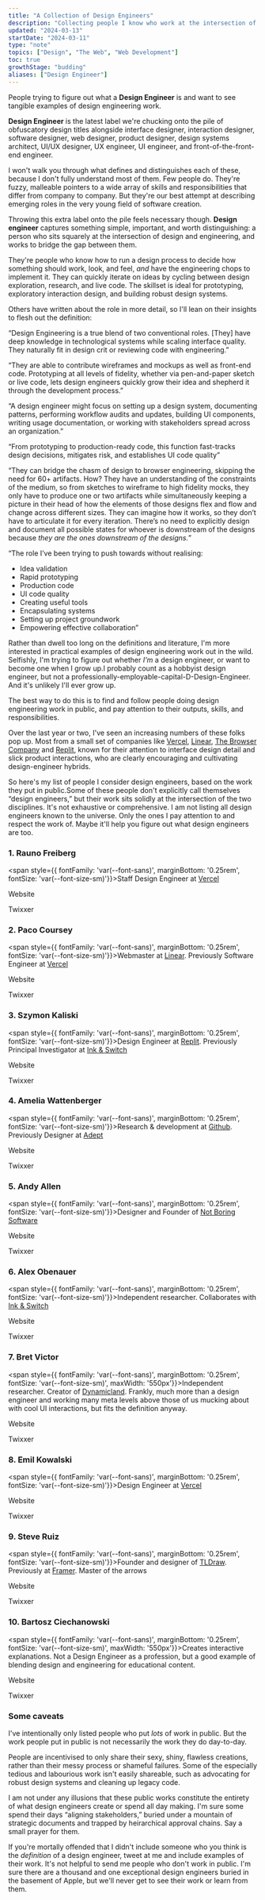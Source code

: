 ```yaml
---
title: "A Collection of Design Engineers"
description: "Collecting people I know who work at the intersection of design and engineering, in an attempt to figure out what a design engineer is"
updated: "2024-03-13"
startDate: "2024-03-11"
type: "note"
topics: ["Design", "The Web", "Web Development"]
toc: true
growthStage: "budding"
aliases: ["Design Engineer"]
---
```


<AssumedAudience>

People trying to figure out what a **Design Engineer** is and want to see tangible examples of design engineering work.

</AssumedAudience>

<Spacer size="small" />

<IntroParagraph>

**Design Engineer** is the latest label we're chucking onto the pile of obfuscatory design titles alongside interface designer, interaction designer, software designer, web designer, product designer, design systems architect, UI/UX designer, UX engineer, UI engineer, and front-of-the-front-end engineer.

</IntroParagraph>

I won't walk you through what defines and distinguishes each of these, because I don't fully understand most of them. Few people do. They're fuzzy, malleable pointers to a wide array of skills and responsibilities that differ from company to company. But they're our best attempt at describing emerging roles in the very young field of software creation.

Throwing this extra label onto the pile feels necessary though. **Design engineer** captures something simple, important, and worth distinguishing: a person who sits squarely at the intersection of design and engineering, and works to bridge the gap between them.

<BasicImage src="/images/posts/design-engineers/deseng.webp" width={800} />

They're people who know how to run a design process to decide how something should work, look, and feel, _and_ have the engineering chops to implement it. They can quickly iterate on ideas by cycling between design exploration, research, and live code. The skillset is ideal for prototyping, exploratory interaction design, and building robust design systems.

Others have written about the role in more detail, so I'll lean on their insights to flesh out the definition:

<QuoteCard sourceTitle="Design Engineering: An Emerging Role in Software" sourceLink="https://www.proofofconcept.pub/p/design-engineering" author="David Hoang" year="March 2024">

“Design Engineering is a true blend of two conventional roles. [They] have deep knowledge in technological systems while scaling interface quality. They naturally fit in design crit or reviewing code with engineering.”

</QuoteCard>

<QuoteCard sourceTitle="Design Engineering Handbook" sourceLink="https://marketing.invisionapp-cdn.com/www-assets.invisionapp.com/epubs/InVision_DesignEngineeringHandbook.pdf" author="Natalya Shelburne, et al." year="2020">

“They are able to contribute wireframes and mockups as well as front-end code. Prototyping at all levels of fidelity, whether via pen-and-paper sketch or live code, lets design engineers quickly grow their idea and shepherd it through the development process.”

<div style={{width: '100%', height: '1px', backgroundColor: 'var(--color-gray-100)', margin: '2rem auto' }} />

“A design engineer might focus on setting up a design system, documenting patterns, performing workflow audits and updates, building UI components, writing usage documentation, or working with stakeholders spread across an organization.”

<div style={{width: '100%', height: '1px', backgroundColor: 'var(--color-gray-100)', margin: '2rem auto' }} />

“From prototyping to production-ready code, this function fast-tracks design decisions, mitigates risk, and establishes UI code quality”

</QuoteCard>

<QuoteCard sourceTitle="The Case for Design Engineers
" sourceLink="https://blog.jim-nielsen.com/2022/the-case-for-design-engineers/" author="Jim Nielsen" year="May 2022">

“They can bridge the chasm of design to browser engineering, skipping the need for 60+ artifacts. How? They have an understanding of the constraints of the medium, so from sketches to wireframe to high fidelity mocks, they only have to produce one or two artifacts while simultaneously keeping a picture in their head of how the elements of those designs flex and flow and change across different sizes. They can imagine how it works, so they don’t have to articulate it for every iteration. There’s no need to explicitly design and document all possible states for whoever is downstream of the designs because _they are the ones downstream of the designs._”

</QuoteCard>

<QuoteCard sourceTitle="On Design Engineering: I think I might be a design engineer" sourceLink="https://www.trysmudford.com/blog/i-think-im-a-design-engineer/" author="Trys Mudford" year="Feb 2021">

“The role I’ve been trying to push towards without realising:

* Idea validation
* Rapid prototyping
* Production code
* UI code quality
* Creating useful tools
* Encapsulating systems
* Setting up project groundwork
* Empowering effective collaboration”

</QuoteCard>

<Spacer size="small"/>


Rather than dwell too long on the definitions and literature, I'm more interested in practical examples of design engineering work out in the wild. Selfishly, I'm trying to figure out whether _I'm_ a design engineer, or want to become one when I grow up.<Footnote idName={1}>I probably count as a hobbyist design engineer, but not a professionally-employable-capital-D-Design-Engineer. And it's unlikely I'll ever grow up.</Footnote>

The best way to do this is to find and follow people doing design engineering work in public, and pay attention to their outputs, skills, and responsibilities.

Over the last year or two, I've seen an increasing numbers of these folks pop up. Most from a small set of companies like [Vercel](https://vercel.com/), [Linear](https://linear.app/), [The Browser Company](https://thebrowser.company/) and [Replit](https://replit.com/), known for their attention to interface design detail and slick product interactions, who are clearly encouraging and cultivating design-engineer hybrids.

So here's my list of people I consider design engineers, based on the work they put in public.<Footnote idName={2}>Some of these people don't explicitly call themselves “design engineers,” but their work sits solidly at the intersection of the two disciplines.</Footnote> It's not exhaustive or comprehensive. I am not listing all design engineers known to the universe. Only the ones I pay attention to and respect the work of. Maybe it'll help you figure out what design engineers are too.

<Spacer size="small" />



### 1. Rauno Freiberg

<div style={{ display: 'flex', gridGap: '1rem', alignItems: 'center', flexWrap: 'wrap'}}>

<span style={{ fontFamily: 'var(--font-sans)', marginBottom: '0.25rem', fontSize: 'var(--font-size-sm)'}}>Staff Design Engineer at [Vercel](https://vercel.com/)</span>

<div style={{ width: '6px', height: '6px', backgroundColor: 'var(--color-gray-300)', borderRadius: '50%', marginBottom: '0.25rem' }} />

<LinkWithIcon iconName="Link" href="https://rauno.me/">Website</LinkWithIcon>

<div style={{ width: '6px', height: '6px', backgroundColor: 'var(--color-gray-300)', borderRadius: '50%', marginBottom: '0.25rem' }} />

<LinkWithIcon iconName="Twitter" href="https://twitter.com/raunofreiberg">Twixxer</LinkWithIcon>

</div>

<TwoColumn alignItems="top" maxWidth="1100px">
<TweetEmbed tweetId="1755244270712127834" />
<TweetEmbed tweetId="1742975608789819785" />
</TwoColumn>


### 2. Paco Coursey

<div style={{ display: 'flex', gridGap: '1rem', alignItems: 'center', flexWrap: 'wrap'}}>

<span style={{ fontFamily: 'var(--font-sans)', marginBottom: '0.25rem', fontSize: 'var(--font-size-sm)'}}>Webmaster at [Linear](https://linear.app/). Previously Software Engineer at [Vercel](https://vercel.com/)</span>

<div style={{ width: '6px', height: '6px', backgroundColor: 'var(--color-gray-300)', borderRadius: '50%', marginBottom: '0.25rem' }} />

<LinkWithIcon iconName="Link" href="https://paco.me/">Website</LinkWithIcon>

<div style={{ width: '6px', height: '6px', backgroundColor: 'var(--color-gray-300)', borderRadius: '50%', marginBottom: '0.25rem' }} />

<LinkWithIcon iconName="Twitter" href="https://twitter.com/pacocoursey">Twixxer</LinkWithIcon>

</div>

<TwoColumn alignItems="top" maxWidth="1100px">
<TweetEmbed tweetId="1696389547696009554" />
<TweetEmbed tweetId="1732579342230937651" />
</TwoColumn>


### 3. Szymon Kaliski

<div style={{ display: 'flex', gridGap: '1rem', alignItems: 'center', flexWrap: 'wrap'}}>

<span style={{ fontFamily: 'var(--font-sans)', marginBottom: '0.25rem', fontSize: 'var(--font-size-sm)'}}>Design Engineer at [Replit](https://replit.com/). Previously Principal Investigator at [Ink & Switch](https://www.inkandswitch.com/)</span>

<div style={{ width: '6px', height: '6px', backgroundColor: 'var(--color-gray-300)', borderRadius: '50%', marginBottom: '0.25rem' }} />

<LinkWithIcon iconName="Link" href="https://szymonkaliski.com/">Website</LinkWithIcon>

<div style={{ width: '6px', height: '6px', backgroundColor: 'var(--color-gray-300)', borderRadius: '50%', marginBottom: '0.25rem' }} />

<LinkWithIcon iconName="Twitter" href="https://twitter.com/szymon_k">Twixxer</LinkWithIcon>

</div>

<TwoColumn alignItems="top" maxWidth="1100px">
<TweetEmbed tweetId="1289942401318977537" />
<TweetEmbed tweetId="1283069644102864899" />
</TwoColumn>

### 4. Amelia Wattenberger

<div style={{ display: 'flex', gridGap: '1rem', alignItems: 'center', flexWrap: 'wrap'}}>

<span style={{ fontFamily: 'var(--font-sans)', marginBottom: '0.25rem', fontSize: 'var(--font-size-sm)'}}>Research & development at [Github](https://github.com/). Previously Designer at [Adept](https://adept.com/)</span>

<div style={{ width: '6px', height: '6px', backgroundColor: 'var(--color-gray-300)', borderRadius: '50%', marginBottom: '0.25rem' }} />

<LinkWithIcon iconName="Link" href="https://wattenberger.com/">Website</LinkWithIcon>

<div style={{ width: '6px', height: '6px', backgroundColor: 'var(--color-gray-300)', borderRadius: '50%', marginBottom: '0.25rem' }} />

<LinkWithIcon iconName="Twitter" href="https://twitter.com/Wattenberger">Twixxer</LinkWithIcon>

</div>

<TwoColumn alignItems="top" maxWidth="1100px">
<TweetEmbed tweetId="1645434961825255425" />
<TweetEmbed tweetId="1638589449419513857" />
</TwoColumn>

### 5. Andy Allen

<div style={{ display: 'flex', gridGap: '1rem', alignItems: 'center', flexWrap: 'wrap'}}>

<span style={{ fontFamily: 'var(--font-sans)', marginBottom: '0.25rem', fontSize: 'var(--font-size-sm)'}}>Designer and Founder of [Not Boring Software](https://www.notboring.software/)</span>

<div style={{ width: '6px', height: '6px', backgroundColor: 'var(--color-gray-300)', borderRadius: '50%', marginBottom: '0.25rem' }} />

<LinkWithIcon iconName="Link" href="https://www.notboring.software/">Website</LinkWithIcon>

<div style={{ width: '6px', height: '6px', backgroundColor: 'var(--color-gray-300)', borderRadius: '50%', marginBottom: '0.25rem' }} />

<LinkWithIcon iconName="Twitter" href="https://twitter.com/asallen">Twixxer</LinkWithIcon>

</div>

<TwoColumn alignItems="top" maxWidth="1100px">
<TweetEmbed tweetId="1749844002667680203" />
<TweetEmbed tweetId="1762962571571986817" />
</TwoColumn>

### 6. Alex Obenauer

<div style={{ display: 'flex', gridGap: '1rem', alignItems: 'center', flexWrap: 'wrap'}}>

<span style={{ fontFamily: 'var(--font-sans)', marginBottom: '0.25rem', fontSize: 'var(--font-size-sm)'}}>Independent researcher. Collaborates with [Ink & Switch](https://www.inkandswitch.com/)</span>

<div style={{ width: '6px', height: '6px', backgroundColor: 'var(--color-gray-300)', borderRadius: '50%', marginBottom: '0.25rem' }} />

<LinkWithIcon iconName="Link" href="https://alexanderobenauer.com/">Website</LinkWithIcon>

<div style={{ width: '6px', height: '6px', backgroundColor: 'var(--color-gray-300)', borderRadius: '50%', marginBottom: '0.25rem' }} />

<LinkWithIcon iconName="Twitter" href="https://twitter.com/alexobenauer">Twixxer</LinkWithIcon>

</div>

<TwoColumn alignItems="top" maxWidth="1100px">
<TweetEmbed tweetId="1359545010371366914" />
<TweetEmbed tweetId="1372978617425264640" />
</TwoColumn>

### 7. Bret Victor

<div style={{ display: 'flex', gridGap: '1rem', alignItems: 'start', flexWrap: 'wrap'}}>

<span style={{ fontFamily: 'var(--font-sans)', marginBottom: '0.25rem', fontSize: 'var(--font-size-sm)', maxWidth: '550px'}}>Independent researcher. Creator of [Dynamicland](https://dynamicland.org/). Frankly, much more than a design engineer and working many meta levels above those of us mucking about with cool UI interactions, but fits the definition anyway.</span>

<div style={{ width: '6px', height: '6px', backgroundColor: 'var(--color-gray-300)', borderRadius: '50%', marginBottom: '0.25rem', flexShrink: '0', position: 'relative', top: '0.6rem' }} />

<LinkWithIcon iconName="Link" href="https://worrydream.com/">Website</LinkWithIcon>

<div style={{ width: '6px', height: '6px', backgroundColor: 'var(--color-gray-300)', borderRadius: '50%', marginBottom: '0.25rem', flexShrink: '0', position: 'relative', top: '0.6rem' }} />

<LinkWithIcon iconName="Twitter" href="https://twitter.com/worrydream">Twixxer</LinkWithIcon>

</div>

<TwoColumn alignItems="top" maxWidth="1100px">
<TweetEmbed tweetId="986704974183710720" />
<TweetEmbed tweetId="1156248136370679808" />
</TwoColumn>

### 8. Emil Kowalski

<div style={{ display: 'flex', gridGap: '1rem', alignItems: 'center', flexWrap: 'wrap'}}>

<span style={{ fontFamily: 'var(--font-sans)', marginBottom: '0.25rem', fontSize: 'var(--font-size-sm)'}}>Design Engineer at [Vercel](https://vercel.com/)</span>

<div style={{ width: '6px', height: '6px', backgroundColor: 'var(--color-gray-300)', borderRadius: '50%', marginBottom: '0.25rem' }} />

<LinkWithIcon iconName="Link" href="https://emilkowal.ski/">Website</LinkWithIcon>

<div style={{ width: '6px', height: '6px', backgroundColor: 'var(--color-gray-300)', borderRadius: '50%', marginBottom: '0.25rem' }} />

<LinkWithIcon iconName="Twitter" href="https://twitter.com/emilkowalski_">Twixxer</LinkWithIcon>

</div>

<TwoColumn alignItems="top" maxWidth="1100px">
<TweetEmbed tweetId="1734201071969374614" />
<TweetEmbed tweetId="1754968070639038671" />
</TwoColumn>


### 9. Steve Ruiz

<div style={{ display: 'flex', gridGap: '1rem', alignItems: 'center', flexWrap: 'wrap'}}>

<span style={{ fontFamily: 'var(--font-sans)', marginBottom: '0.25rem', fontSize: 'var(--font-size-sm)'}}>Founder and designer of [TLDraw](https://www.tldraw.com/). Previously at [Framer](https://www.framer.com/). Master of the arrows</span>

<div style={{ width: '6px', height: '6px', backgroundColor: 'var(--color-gray-300)', borderRadius: '50%', marginBottom: '0.25rem' }} />

<LinkWithIcon iconName="Link" href="https://www.steveruiz.me/">Website</LinkWithIcon>

<div style={{ width: '6px', height: '6px', backgroundColor: 'var(--color-gray-300)', borderRadius: '50%', marginBottom: '0.25rem' }} />

<LinkWithIcon iconName="Twitter" href="https://twitter.com/steveruizok">Twixxer</LinkWithIcon>

</div>

<TwoColumn alignItems="top" maxWidth="1100px">
<TweetEmbed tweetId="1727625036159234555" />
<TweetEmbed tweetId="1728532377809383687" />
</TwoColumn>


### 10. Bartosz Ciechanowski

<div style={{ display: 'flex', gridGap: '1rem', alignItems: 'start', flexWrap: 'wrap'}}>

<span style={{ fontFamily: 'var(--font-sans)', marginBottom: '0.25rem', fontSize: 'var(--font-size-sm)', maxWidth: '550px'}}>Creates interactive explanations. Not a Design Engineer as a profession, but a good example of blending design and engineering for educational content.</span>

<div style={{ width: '6px', height: '6px', backgroundColor: 'var(--color-gray-300)', borderRadius: '50%', marginBottom: '0.25rem', flexShrink: '0', position: 'relative', top: '0.6rem' }} />

<LinkWithIcon iconName="Link" href="https://ciechanow.ski/">Website</LinkWithIcon>

<div style={{ width: '6px', height: '6px', backgroundColor: 'var(--color-gray-300)', borderRadius: '50%', marginBottom: '0.25rem', flexShrink: '0', position: 'relative', top: '0.6rem' }} />

<LinkWithIcon iconName="Twitter" href="https://twitter.com/bciechanowski">Twixxer</LinkWithIcon>

</div>

<TwoColumn alignItems="top" maxWidth="1100px">
<TweetEmbed tweetId="1762517254472868262" />
<TweetEmbed tweetId="1582399273466925056" />
</TwoColumn>


### Some caveats

I've intentionally only listed people who put _lots_ of work in public. But the work people put in public is not necessarily the work they do day-to-day.

People are incentivised to only share their sexy, shiny, flawless creations, rather than their messy process or shameful failures. Some of the especially tedious and labourious work isn't easily shareable, such as advocating for robust design systems and cleaning up legacy code.

I am not under any illusions that these public works constitute the entirety of what design engineers create or spend all day making. I'm sure some spend their days “aligning stakeholders,” buried under a mountain of strategic documents and trapped by heirarchical approval chains. Say a small prayer for them.

If you're mortally offended that I didn't include someone who you think is the _definition_ of a design engineer, tweet at me and include examples of their work. It's not helpful to send me people who don't work in public. I'm sure there are a thousand and one exceptional design engineers buried in the basement of Apple, but we'll never get to see their work or learn from them.

<References>
  <ReferencesLink
    title="Design Engineering: An Emerging Role in Software"
    href="https://www.proofofconcept.pub/p/design-engineering"
    author="David Hoang"
  />
  <ReferencesLink
    title="Design Engineering Handbook"
    href="https://marketing.invisionapp-cdn.com/www-assets.invisionapp.com/epubs/InVision_DesignEngineeringHandbook.pdf"
    author="Natalya Shelburne, et al."
  />
  <ReferencesLink
    title="The Case for Design Engineers"
    href="https://blog.jim-nielsen.com/2022/the-case-for-design-engineers/"
    author="Jim Nielsen"
  />
  <ReferencesLink
    title="On Design Engineering: I think I might be a design engineer"
    href="https://www.trysmudford.com/blog/i-think-im-a-design-engineer/"
    author="Trys Mudford"
  />
</References>
